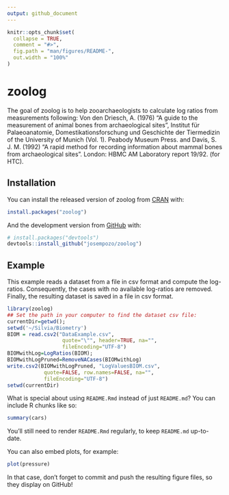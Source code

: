 ```yaml
---
output: github_document
---
```


<!-- README.md is generated from README.Rmd. Please edit that file -->

```r
knitr::opts_chunk$set(
  collapse = TRUE,
  comment = "#>",
  fig.path = "man/figures/README-",
  out.width = "100%"
)
```

# zoolog

<!-- badges: start -->
<!-- badges: end -->

The goal of zoolog is to help zooarchaeologists to calculate 
    log ratios from measurements following: 
	Von den Driesch, A. (1976) “A guide to the measurement of animal bones from 
	    archaeological sites”, Institut für Palaeoanatomie, 
	    Domestikationsforschung und Geschichte der Tiermedizin of the 
	    University of Munich (Vol. 1). Peabody Museum Press.
	and 
	Davis, S. J. M. (1992) “A rapid method for recording information about 
	    mammal bones from archaeological sites”. London: HBMC AM Laboratory 
	    report 19/92. (for HTC).

## Installation

You can install the released version of zoolog from [CRAN](https://CRAN.R-project.org) with:

``` r
install.packages("zoolog")
```

And the development version from [GitHub](https://github.com/) with:

``` r
# install.packages("devtools")
devtools::install_github("josempozo/zoolog")
```
## Example

This example reads a dataset from a file in csv format and compute the
log-ratios. Consequently, the cases with no available log-ratios are removed.
Finally, the resulting dataset is saved in a file in csv format.

```r
library(zoolog)
## Set the path in your computer to find the dataset csv file:
currentDir=getwd();
setwd('~/Silvia/Biometry')
BIOM = read.csv2("DataExample.csv",
                  quote="\"", header=TRUE, na="",
                  fileEncoding="UTF-8")
BIOMwithLog=LogRatios(BIOM);
BIOMwithLogPruned=RemoveNACases(BIOMwithLog)
write.csv2(BIOMwithLogPruned, "LogValuesBIOM.csv", 
            quote=FALSE, row.names=FALSE, na="", 
            fileEncoding="UTF-8")
setwd(currentDir)
```

What is special about using `README.Rmd` instead of just `README.md`? You can include R chunks like so:

```r
summary(cars)
```

You'll still need to render `README.Rmd` regularly, to keep `README.md` up-to-date.

You can also embed plots, for example:

```r
plot(pressure)
```

In that case, don't forget to commit and push the resulting figure files, so they display on GitHub!
